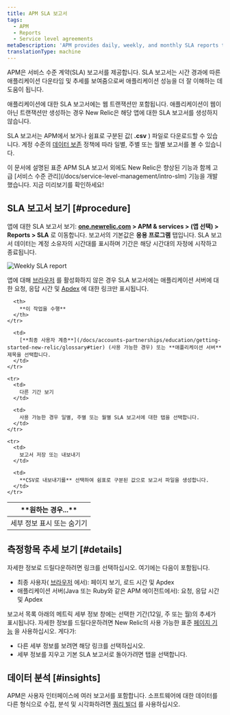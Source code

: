 ```yaml
---
title: APM SLA 보고서
tags:
  - APM
  - Reports
  - Service level agreements
metaDescription: 'APM provides daily, weekly, and monthly SLA reports to view or download from the user interface.'
translationType: machine
---
```



APM은 서비스 수준 계약(SLA) 보고서를 제공합니다. SLA 보고서는 시간 경과에 따른 애플리케이션 다운타임 및 추세를 보여줌으로써 애플리케이션 성능을 더 잘 이해하는 데 도움이 됩니다.

애플리케이션에 대한 SLA 보고서에는 웹 트랜잭션만 포함됩니다. 애플리케이션이 웹이 아닌 트랜잭션만 생성하는 경우 New Relic은 해당 앱에 대한 SLA 보고서를 생성하지 않습니다.

SLA 보고서는 APM에서 보거나 쉼표로 구분된 값( **.csv** ) 파일로 다운로드할 수 있습니다. 계정 수준의 [데이터 보존](/docs/subscriptions/data-retention) 정책에 따라 일별, 주별 또는 월별 보고서를 볼 수 있습니다.

<Callout variant="important">
  이 문서에 설명된 표준 APM SLA 보고서 외에도 New Relic은 향상된 기능과 함께 고급 [서비스 수준 관리](/docs/service-level-management/intro-slm) 기능을 개발했습니다. 지금 미리보기를 확인하세요!
</Callout>

## SLA 보고서 보기 [#procedure]

앱에 대한 SLA 보고서 보기: **[one.newrelic.com](https://one.newrelic.com) > APM & services > (앱 선택) > Reports > SLA** 로 이동합니다. 보고서의 기본값은 **응용 프로그램** 탭입니다. SLA 보고서 데이터는 계정 소유자의 시간대를 표시하며 기간은 해당 시간대의 자정에 시작하고 종료됩니다.

<img
  title="Weekly SLA report"
  alt="Weekly SLA report"
  src={weeklySLAreport}
/>

앱에 대해 [브라우저](/docs/new-relic-browser/page-load-timing-process) 를 활성화하지 않은 경우 SLA 보고서에는 애플리케이션 서버에 대한 요청, 응답 시간 및 [Apdex](/docs/site/apdex-measuring-user-satisfaction) 에 대한 링크만 표시됩니다.

<table>
  <thead>
    <tr>
      <th width={200}>
        **원하는 경우...**
      </th>

      <th>
        **이 작업을 수행**
      </th>
    </tr>
  </thead>

  <tbody>
    <tr>
      <td>
        세부 정보 표시 또는 숨기기
      </td>

      <td>
        [**최종 사용자 계층**](/docs/accounts-partnerships/education/getting-started-new-relic/glossary#tier) (사용 가능한 경우) 또는 **애플리케이션 서버** 제목을 선택합니다.
      </td>
    </tr>

    <tr>
      <td>
        다른 기간 보기
      </td>

      <td>
        사용 가능한 경우 일별, 주별 또는 월별 SLA 보고서에 대한 탭을 선택합니다.
      </td>
    </tr>

    <tr>
      <td>
        보고서 저장 또는 내보내기
      </td>

      <td>
        **CSV로 내보내기를** 선택하여 쉼표로 구분된 값으로 보고서 파일을 생성합니다.
      </td>
    </tr>
  </tbody>
</table>

## 측정항목 추세 보기 [#details]

자세한 정보로 드릴다운하려면 링크를 선택하십시오. 여기에는 다음이 포함됩니다.

* 최종 사용자( [브라우저](/docs/browser/new-relic-browser/welcome-new-relic-browser/new-relic-browser) 에서): 페이지 보기, 로드 시간 및 Apdex
* 애플리케이션 서버(Java 또는 Ruby와 같은 APM 에이전트에서): 요청, 응답 시간 및 Apdex

보고서 목록 아래의 메트릭 세부 정보 창에는 선택한 기간(12일, 주 또는 월)의 추세가 표시됩니다. 자세한 정보를 드릴다운하려면 New Relic의 사용 가능한 표준 [페이지 기능](/docs/site/standard-dashboard-features) 을 사용하십시오. 게다가:

* 다른 세부 정보를 보려면 해당 링크를 선택하십시오.
* 세부 정보를 지우고 기본 SLA 보고서로 돌아가려면 탭을 선택합니다.

## 데이터 분석 [#insights]

APM은 사용자 인터페이스에 여러 보고서를 포함합니다. 소프트웨어에 대한 데이터를 다른 형식으로 수집, 분석 및 시각화하려면 [쿼리 빌더](/docs/query-your-data/explore-query-data/query-builder/introduction-query-builder) 를 사용하십시오.